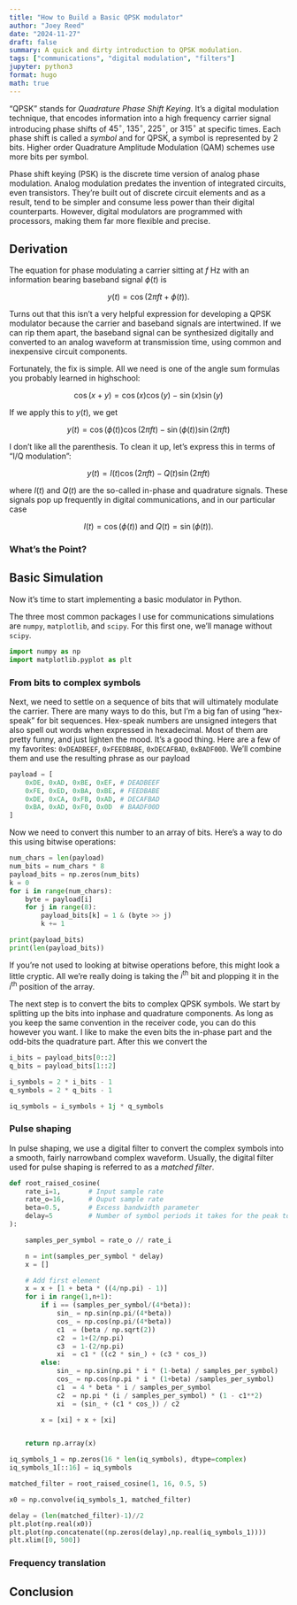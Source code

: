 ```yaml
---
title: "How to Build a Basic QPSK modulator"
author: "Joey Reed"
date: "2024-11-27"
draft: false
summary: A quick and dirty introduction to QPSK modulation.
tags: ["communications", "digital modulation", "filters"]
jupyter: python3
format: hugo
math: true
---
```


"QPSK" stands for *Quadrature Phase Shift Keying*. It's a digital modulation technique, that encodes information into a high frequency carrier signal introducing phase shifts of $45^\circ$, $135^\circ$, $225^\circ$, or $315^\circ$ at specific times.  Each phase shift is called a *symbol* and for QPSK, a symbol is represented by 2 bits.  Higher order Quadrature Amplitude Modulation (QAM) schemes use more bits per symbol.

Phase shift keying (PSK) is the discrete time version of analog phase modulation.  Analog modulation predates the invention of integrated circuits, even transistors.  They're built out of discrete circuit elements and as a result, tend to be simpler and consume less power than their digital counterparts.  However, digital modulators are programmed with processors, making them far more flexible and precise.    

## Derivation

The equation for phase modulating a carrier sitting at $f$ Hz with an information bearing baseband signal $\phi (t)$ is

$$
  y(t) = \cos(2\pi f t + \phi (t)).
$$

Turns out that this isn't a very helpful expression for developing a QPSK modulator because the carrier and baseband signals are intertwined.  If we can rip them apart, the baseband signal can be synthesized digitally and converted to an analog waveform at transmission time, using common and inexpensive circuit components.   

Fortunately, the fix is simple.  All we need is one of the angle sum formulas you probably learned in highschool:

$$
  \cos(x+y) = \cos(x)\cos(y) - \sin(x)\sin(y)
$$

If we apply this to $y(t)$, we get

$$
  y(t) = \cos (\phi (t))  \cos(2\pi f t) - \sin(\phi (t)) \sin(2\pi f t)
$$

I don't like all the parenthesis.  To clean it up, let's express this in terms of "I/Q modulation":

$$
  y(t) = I(t)  \cos(2\pi f t) - Q(t) \sin(2\pi f t)
$$

where $I(t)$ and $Q(t)$ are the so-called in-phase and quadrature signals.  These signals pop up frequently in digital communications, and in 
our particular case   

$$
    I(t) = \cos (\phi (t)) \text{ and } Q(t) = \sin(\phi(t)).
$$     

### What's the Point?


## Basic Simulation

Now it's time to start implementing a basic modulator in Python.   

The three most common packages I use for communications simulations are `numpy`, `matplotlib`, and `scipy`.  For this first one, we'll manage without `scipy`.     

```python

import numpy as np 
import matplotlib.pyplot as plt   

```

### From bits to complex symbols

Next, we need to settle on a sequence of bits that will ultimately modulate the carrier.  There are many ways to do this, but I'm a big fan of using "hex-speak" for bit sequences.  Hex-speak numbers are unsigned integers that also spell out words when expressed in hexadecimal.  Most of them are pretty funny, and just lighten the mood.  It's a good thing.  Here are a few of my favorites: `0xDEADBEEF`, `0xFEEDBABE`, `0xDECAFBAD`, `0xBADF00D`.  We'll combine them 
and use the resulting phrase as our payload

```python
payload = [
    0xDE, 0xAD, 0xBE, 0xEF, # DEADBEEF
    0xFE, 0xED, 0xBA, 0xBE, # FEEDBABE
    0xDE, 0xCA, 0xFB, 0xAD, # DECAFBAD
    0xBA, 0xAD, 0xF0, 0x0D  # BAADF00D
]
```

Now we need to convert this number to an array of bits.  Here's a way to do this using bitwise operations:

```python
num_chars = len(payload)
num_bits = num_chars * 8
payload_bits = np.zeros(num_bits)
k = 0
for i in range(num_chars):
    byte = payload[i]
    for j in range(8):
        payload_bits[k] = 1 & (byte >> j)
        k += 1

print(payload_bits)
print(len(payload_bits))
```

If you're not used to looking at bitwise operations before, this might look a little cryptic.  All we're really doing is taking the $i^\text{th}$ bit and 
plopping it in the $i^\text{th}$ position of the array.  

The next step is to convert the bits to complex QPSK symbols.  We start by splitting up the bits into inphase and quadrature components.  As long as you keep the same convention in the receiver code, you can do this however you want. I like to make the even bits the in-phase part and the odd-bits the quadrature part.  After this we convert the 

```python
i_bits = payload_bits[0::2]
q_bits = payload_bits[1::2]

i_symbols = 2 * i_bits - 1
q_symbols = 2 * q_bits - 1

iq_symbols = i_symbols + 1j * q_symbols
```



### Pulse shaping 

In pulse shaping, we use a digital filter to convert the complex symbols into a smooth, fairly narrowband complex waveform.  Usually, the 
digital filter used for pulse shaping is referred to as a *matched filter*.          

```python

def root_raised_cosine(
    rate_i=1,       # Input sample rate
    rate_o=16,      # Ouput sample rate
    beta=0.5,       # Excess bandwidth parameter
    delay=5         # Number of symbol periods it takes for the peak to occur
):

    samples_per_symbol = rate_o // rate_i 

    n = int(samples_per_symbol * delay)
    x = []

    # Add first element
    x = x + [1 + beta * ((4/np.pi) - 1)]
    for i in range(1,n+1):
        if i == (samples_per_symbol/(4*beta)):
            sin_ = np.sin(np.pi/(4*beta))
            cos_ = np.cos(np.pi/(4*beta))
            c1  = (beta / np.sqrt(2))
            c2  = 1+(2/np.pi)
            c3  = 1-(2/np.pi)
            xi  = c1 * ((c2 * sin_) + (c3 * cos_))
        else:
            sin_ = np.sin(np.pi * i * (1-beta) / samples_per_symbol)
            cos_ = np.cos(np.pi * i * (1+beta) /samples_per_symbol)
            c1  = 4 * beta * i / samples_per_symbol 
            c2  = np.pi * (i / samples_per_symbol) * (1 - c1**2)  
            xi  = (sin_ + (c1 * cos_)) / c2

        x = [xi] + x + [xi]


    return np.array(x)

```



```python

iq_symbols_1 = np.zeros(16 * len(iq_symbols), dtype=complex)
iq_symbols_1[::16] = iq_symbols

``` 

```python

matched_filter = root_raised_cosine(1, 16, 0.5, 5)
```

```python
x0 = np.convolve(iq_symbols_1, matched_filter)
```

```python
delay = (len(matched_filter)-1)//2
plt.plot(np.real(x0))
plt.plot(np.concatenate((np.zeros(delay),np.real(iq_symbols_1))))
plt.xlim([0, 500])
```


### Frequency translation 


## Conclusion






